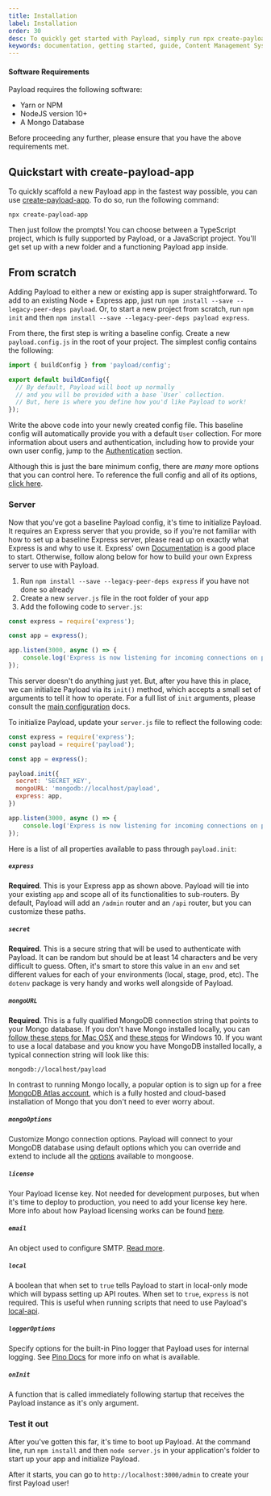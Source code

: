 ```yaml
---
title: Installation
label: Installation
order: 30
desc: To quickly get started with Payload, simply run npx create-payload-app or install from scratch.
keywords: documentation, getting started, guide, Content Management System, cms, headless, javascript, node, react, express
---
```


#### Software Requirements

Payload requires the following software:

- Yarn or NPM
- NodeJS version 10+
- A Mongo Database

<Banner type="warning">
	Before proceeding any further, please ensure that you have the above requirements met.
</Banner>

## Quickstart with create-payload-app

To quickly scaffold a new Payload app in the fastest way possible, you can use [create-payload-app](https://npmjs.com/package/create-payload-app). To do so, run the following command:

```
npx create-payload-app
```

Then just follow the prompts! You can choose between a TypeScript project, which is fully supported by Payload, or a JavaScript project. You'll get set up with a new folder and a functioning Payload app inside.

## From scratch

Adding Payload to either a new or existing app is super straightforward. To add to an existing Node + Express app, just run `npm install --save --legacy-peer-deps payload`. Or, to start a new project from scratch, run `npm init` and then `npm install --save --legacy-peer-deps payload express`.

From there, the first step is writing a baseline config. Create a new `payload.config.js` in the root of your project. The simplest config contains the following:

```js
import { buildConfig } from 'payload/config';

export default buildConfig({
  // By default, Payload will boot up normally
  // and you will be provided with a base `User` collection.
  // But, here is where you define how you'd like Payload to work!
});
```

Write the above code into your newly created config file. This baseline config will automatically provide you with a default `User` collection. For more information about users and authentication, including how to provide your own user config, jump to the [Authentication](/docs/authentication/config) section.

Although this is just the bare minimum config, there are *many* more options that you can control here. To reference the full config and all of its options, [click here](/docs/configuration/overview).

### Server

Now that you've got a baseline Payload config, it's time to initialize Payload. It requires an Express server that you provide, so if you're not familiar with how to set up a baseline Express server, please read up on exactly what Express is and why to use it. Express' own [Documentation](https://expressjs.com/en/starter/hello-world.html) is a good place to start. Otherwise, follow along below for how to build your own Express server to use with Payload.

1. Run `npm install --save --legacy-peer-deps express` if you have not done so already
1. Create a new `server.js` file in the root folder of your app
1. Add the following code to `server.js`:

```js
const express = require('express');

const app = express();

app.listen(3000, async () => {
	console.log('Express is now listening for incoming connections on port 3000.')
});
```

This server doesn't do anything just yet. But, after you have this in place, we can initialize Payload via its `init()` method, which accepts a small set of arguments to tell it how to operate. For a full list of `init` arguments, please consult the [main configuration](/docs/configuration/overview#init) docs.

To initialize Payload, update your `server.js` file to reflect the following code:

```js
const express = require('express');
const payload = require('payload');

const app = express();

payload.init({
  secret: 'SECRET_KEY',
  mongoURL: 'mongodb://localhost/payload',
  express: app,
})

app.listen(3000, async () => {
	console.log('Express is now listening for incoming connections on port 3000.')
});

```

Here is a list of all properties available to pass through `payload.init`:

##### `express`

**Required**. This is your Express app as shown above. Payload will tie into your existing `app` and scope all of its functionalities to sub-routers. By default, Payload will add an `/admin` router and an `/api` router, but you can customize these paths.

##### `secret`

**Required**. This is a secure string that will be used to authenticate with Payload. It can be random but should be at least 14 characters and be very difficult to guess. Often, it's smart to store this value in an `env` and set different values for each of your environments (local, stage, prod, etc). The `dotenv` package is very handy and works well alongside of Payload.

##### `mongoURL`

**Required**. This is a fully qualified MongoDB connection string that points to your Mongo database. If you don't have Mongo installed locally, you can [follow these steps for Mac OSX](https://docs.mongodb.com/manual/tutorial/install-mongodb-on-os-x/) and [these steps](https://docs.mongodb.com/manual/tutorial/install-mongodb-on-windows/) for Windows 10. If you want to use a local database and you know you have MongoDB installed locally, a typical connection string will look like this:

`mongodb://localhost/payload`

In contrast to running Mongo locally, a popular option is to sign up for a free [MongoDB Atlas account](https://www.mongodb.com/cloud/atlas), which is a fully hosted and cloud-based installation of Mongo that you don't need to ever worry about.

##### `mongoOptions`

Customize Mongo connection options. Payload will connect to your MongoDB database using default options which you can override and extend to include all the [options](https://mongoosejs.com/docs/connections.html#options) available to mongoose.

##### `license`

Your Payload license key. Not needed for development purposes, but when it's time to deploy to production, you need to add your license key here. More info about how Payload licensing works can be found [here](/docs/production/licensing).

##### `email`

An object used to configure SMTP. [Read more](/docs/email/overview).

##### `local`

A boolean that when set to `true` tells Payload to start in local-only mode which will bypass setting up API routes. When set to `true`, `express` is not required. This is useful when running scripts that need to use Payload's [local-api](/docs/local-api/overview).

##### `loggerOptions`

Specify options for the built-in Pino logger that Payload uses for internal logging. See [Pino Docs](https://getpino.io/#/docs/api?id=options) for more info on what is available.

##### `onInit`

A function that is called immediately following startup that receives the Payload instance as it's only argument.

### Test it out

After you've gotten this far, it's time to boot up Payload. At the command line, run `npm install` and then `node server.js` in your application's folder to start up your app and initialize Payload.

After it starts, you can go to `http://localhost:3000/admin` to create your first Payload user!
